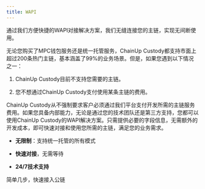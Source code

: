 ```yaml
---
title: WAPI
---
```


通过我们方便快捷的WAPI对接解决方案，我们无缝连接您的主链，实现无间断使用。

无论您购买了MPC钱包服务还是统一托管服务，ChainUp Custody都支持市面上超过200条热门主链，基本涵盖了99%的业务场景。但是，如果您遇到以下情况之一：

1. ChainUp Custody目前不支持您需要的主链。

2. 您不想通过ChainUp Custody支付使用某条主链的费用。

ChainUp Custody从不强制要求客户必须通过我们平台支付开发所需的主链服务费用。如果您具备内部能力，无论是通过您的技术团队还是第三方支持，您都可以使用ChainUp Custody的WAPI解决方案。只需提供必要的字段信息，无需额外的开发成本，即可快速对接和使用您所需的主链，满足您的业务需求。


* **无限制**：支持统一托管的所有模式

* **快速对接**，无需等待

* **24/7技术支持**



<CardGroup cols={2}>
  <Card title="ChainUp Custody WAPI" href="/api-references/bass-apis/prepare">
    简单几步，快速接入公链
  </Card>
</CardGroup>